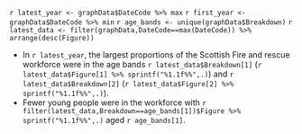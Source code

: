`r latest_year <- graphData$DateCode %>% max`
`r first_year <- graphData$DateCode %>% min`
`r age_bands <- unique(graphData$Breakdown)`
`r latest_data <- filter(graphData,DateCode==max(DateCode)) %>% arrange(desc(Figure))`


* In `r latest_year`, the largest proportions of the Scottish Fire and rescue workforce were in the age bands `r latest_data$Breakdown[1]` (`r latest_data$Figure[1] %>% sprintf("%1.1f%%",.)`) and `r latest_data$Breakdown[2]` (`r latest_data$Figure[2] %>% sprintf("%1.1f%%",.)`).
* Fewer young people were in the workforce with `r filter(latest_data,Breakdown==age_bands[1])$Figure %>% sprintf("%1.1f%%",.)` aged `r age_bands[1]`.
